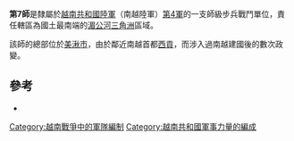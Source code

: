 {{Infobox military unit
|unit_name = 第7師
| image = [[File:ARVN_7th_Division_SSI.svg|160px]]
| caption = 第7師佩章
|dates=
|country={{flagicon|South Vietnam}} 南越
|allegiance=
|command_structure=[[越南共和國第4軍|第4軍]]
|branch=[[File:Flag_of_the_Republic_of_Vietnam_Military_Forces.svg|22x20px]] [[越南共和國軍|越南共和國軍]]
|type= 
|specialization=步兵
|size=
|garrison=[[美湫市|美湫市]]
|ceremonial_chief =
|nickname= 
|motto=愛國救民（Yêu Nước Cứu Dân）
|colors=
|march=
|mascot=
<!-- Commanders -->
|commander1=
|commander1_label=
|commander2= 
|commander2_label= 
|commander3=
|commander3_label=
|commander4=
|commander4_label=
|notable_commanders=[[陳善謙|陳善謙]]<br>[[黃文高|黃文高]]<br>[[阮曰青|阮曰青]]<br>[[阮科南|阮科南]]<br>[[陳文二|陳文二]]
<!-- Battles -->
|battles=越南戰爭
*[[1960年南越政變|1960年南越政變]]
*[[1963年南越政變|1963年南越政變]]
|anniversaries =
<!-- Insignia -->
| identification_symbol =
| identification_symbol_label = Distinctive unit insignia
| identification_symbol_2 = [[File:Flag_of_the_ARVN_7th_Infantry_Division.svg|170px]]
| identification_symbol_2_label =軍旗
}}
'''第7師'''是隸屬於[[越南共和國陸軍|越南共和國陸軍]]（南越陸軍）[[越南共和國第4軍|第4軍]]的一支師級步兵戰鬥單位，責任轄區為國土最南端的[[湄公河三角洲|湄公河三角洲]]區域。

該師的總部位於[[美湫市|美湫市]]，由於鄰近南越首都[[胡志明市|西貢]]，而涉入過南越建國後的數次政變。

== 參考 ==
*{{cite book|title=Encyclopedia of the Vietnam War| first= Spencer C. |last=Tucker |year=2000 |publisher=[[ABC-CLIO|ABC-CLIO]]| isbn=1-57607-040-9 |location=Santa Barbara, California |pages=526–533}}

{{越南共和國軍}}

[[Category:越南戰爭中的軍隊編制|Category:越南戰爭中的軍隊編制]]
[[Category:越南共和國軍事力量的編成|Category:越南共和國軍事力量的編成]]